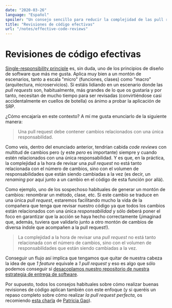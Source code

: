 ```yaml
---
date: "2020-03-26"
language: "Español"
spoiler: "Un consejo sencillo para reducir la complejidad de las pull requests y facilitar su revisión"
title: "Revisiones de código efectivas"
url: "/notes/effective-code-reviews"
---
```


# Revisiones de código efectivas

[Single-responsibility principle](https://en.wikipedia.org/wiki/Single-responsibility_principle) es, sin duda, uno de
los principios de diseño de software que más me gusta. Aplica muy bien a un montón de escenarios, tanto a escala "micro"
(funciones, clases) como "macro" (arquitectura, microservicios). Si estáis lidiando en un escenario donde las _pull
requests_ son, habitualmente, más grandes de lo que os gustaría y por tanto, necesitan de mucho tiempo para ser
revisadas (convirtiéndose casi accidentalmente en cuellos de botella) os ánimo a probar la aplicación de SRP.

¿Cómo encajaría en este contexto? A mí me gusta enunciarlo de la siguiente manera:

> Una pull request debe contener cambios relacionados con una única responsabilidad.

Como veis, dentro del enunciado anterior, tendrían cabida _code reviews_ con multitud de cambios pero (y este _pero_ es
importante) siempre y cuando estén relacionados con una única responsabilidad. Y es que, en la práctica, la complejidad
a la hora de revisar una _pull request_ no está tanto relacionada con el número de cambios, sino con el volumen de
responsabilidades que están siendo cambiadas a la vez (es decir, un _renaming_ por aquí junto a un cambio en el código
de esta función por allá).

Como ejemplo, uno de los sospechoso habituales de generar un montón de cambios: renombrar un método, clase, etc. Si este
cambio se traduce en una única _pull request_, estaremos facilitando mucho la vida de la compañera que tenga que revisar
nuestro código ya que todos los cambios están relacionados con una única _responsabilidad_ y sólo deberá poner el foco
en garantizar que la acción se haya hecho correctamente (¡imaginad que, además, tuviera que validarlo junto a otro
montón de cambios de diversa índole que acompañen a la pull request!).

> La complejidad a la hora de revisar una _pull request_ no está tanto relacionada con el número de cambios, sino con el
> volumen de responsabilidades que están siendo cambiadas a la vez.

Conseguir un flujo así implica que tengamos que quitar de nuestra cabeza la idea de que _1 feature_ equivale a _1 pull
request_ y eso es algo que sólo podemos conseguir si
[desacoplamos nuestro repositorio de nuestra estrategia de entrega de software](/blog/decoupling-vcs-from-software-delivery).

Por supuesto, todos los consejos habituales sobre cómo realizar buenas revisiones de código aplican también con este
enfoque (y si queréis un repaso completo sobre cómo realizar _la pull request perfecta_, os recomiendo
[esta charla](https://www.youtube.com/watch?v=8-ymTkrZPLg) de [Patricia Gao](https://twitter.com/patriciagao)).
